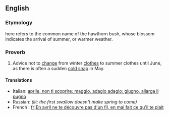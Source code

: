 ==English==

===Etymology===
{{term||May}} here refers to the common name of the hawthorn bush, whose blossom indicates the arrival of summer, or warmer weather.

===Proverb===
{{infl|en|proverb|head=[[ne'er]] [[cast]] [[a]] [[clout]] [[til]] [[May]] [[be]] [[out]]}}

# {{idiomatic|proverb|regional}} Advice not to [[change]] from winter [[clothes]] to summer clothes until June, as there is often a sudden [[cold snap]] in May.

====Translations====
<!-- not literal, but conveying the same idea -->
* Italian: [[aprile, non ti scoprire; maggio, adagio adagio; giugno, allarga il pugno]]
* Russian: {{t|ru|первая ласточка весны не делает}} ''(lit: the first swallow doesn't make spring to come)''
* French : [[t|fr|En avril ne te découvre pas d'un fil, en mai fait ce qu'il te plait]]